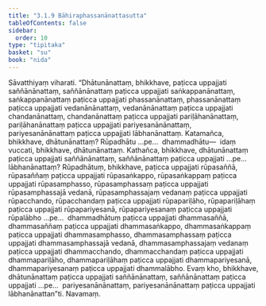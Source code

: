```yaml
---
title: "3.1.9 Bāhiraphassanānattasutta"
tableOfContents: false
sidebar:
  order: 10
type: "tipitaka"
basket: "su"
book: "nida"
---
```



<DynamicBreadcrumb />

<Division number="93" book="nida">

<Paragraph number="670" book="nida">
Sāvatthiyaṃ viharati. “Dhātunānattaṃ, bhikkhave, paṭicca uppajjati saññānānattaṃ, saññānānattaṃ paṭicca uppajjati saṅkappanānattaṃ, saṅkappanānattaṃ paṭicca uppajjati phassanānattaṃ, phassanānattaṃ paṭicca uppajjati vedanānānattaṃ, vedanānānattaṃ paṭicca uppajjati chandanānattaṃ, chandanānattaṃ paṭicca uppajjati pariḷāhanānattaṃ, pariḷāhanānattaṃ paṭicca uppajjati pariyesanānānattaṃ, pariyesanānānattaṃ paṭicca uppajjati lābhanānattaṃ. Katamañca, bhikkhave, dhātunānattaṃ? Rūpadhātu …pe…  dhammadhātu—  idaṃ vuccati, bhikkhave, dhātunānattaṃ.
</Paragraph>

<Paragraph number="671" book="nida">
Kathañca, bhikkhave, dhātunānattaṃ paṭicca uppajjati saññānānattaṃ, saññānānattaṃ paṭicca uppajjati …pe…  lābhanānattaṃ?
</Paragraph>

<Paragraph number="672" book="nida">
Rūpadhātuṃ, bhikkhave, paṭicca uppajjati rūpasaññā, rūpasaññaṃ paṭicca uppajjati rūpasaṅkappo, rūpasaṅkappaṃ paṭicca uppajjati rūpasamphasso, rūpasamphassaṃ paṭicca uppajjati rūpasamphassajā vedanā, rūpasamphassajaṃ vedanaṃ paṭicca uppajjati rūpacchando, rūpacchandaṃ paṭicca uppajjati rūpapariḷāho, rūpapariḷāhaṃ paṭicca uppajjati rūpapariyesanā, rūpapariyesanaṃ paṭicca uppajjati rūpalābho …pe…  dhammadhātuṃ paṭicca uppajjati dhammasaññā, dhammasaññaṃ paṭicca uppajjati dhammasaṅkappo, dhammasaṅkappaṃ paṭicca uppajjati dhammasamphasso, dhammasamphassaṃ paṭicca uppajjati dhammasamphassajā vedanā, dhammasamphassajaṃ vedanaṃ paṭicca uppajjati dhammacchando, dhammacchandaṃ paṭicca uppajjati dhammapariḷāho, dhammapariḷāhaṃ paṭicca uppajjati dhammapariyesanā, dhammapariyesanaṃ paṭicca uppajjati dhammalābho.
</Paragraph>

<Paragraph number="673" book="nida">
Evaṃ kho, bhikkhave, dhātunānattaṃ paṭicca uppajjati saññānānattaṃ, saññānānattaṃ paṭicca uppajjati …pe…  pariyesanānānattaṃ, pariyesanānānattaṃ paṭicca uppajjati lābhanānattan”ti.

</Paragraph>
</Division>

<Paragraph number="674" type="center" book="nida">
Navamaṃ.
</Paragraph>
